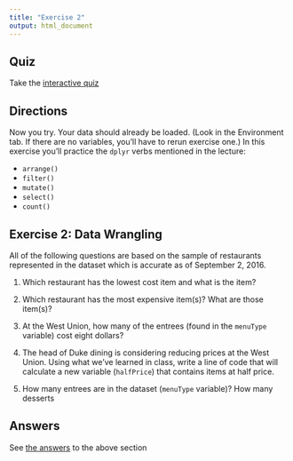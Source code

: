 ```yaml
---
title: "Exercise 2"
output: html_document
---
```


## Quiz

Take the [interactive quiz](https://libjohn.shinyapps.io/intro2r_quizzes/#section-data-wrangling-with-dplyr)


## Directions

Now you try.  Your data should already be loaded.  (Look in the Environment tab. If there are no variables, you'll have to rerun exercise one.)  In this exercise you'll practice the `dplyr` verbs mentioned in the lecture:

- `arrange()`
- `filter()`
- `mutate()`
- `select()`
- `count()`


## Exercise 2:  Data Wrangling

All of the following questions are based on the sample of restaurants represented in the dataset which is accurate as of September 2, 2016.

1. Which restaurant has the lowest cost item and what is the item?

2. Which restaurant has the most expensive item(s)?  What are those item(s)?

3. At the West Union, how many of the entrees (found in the `menuType` variable) cost eight dollars?

4. The head of Duke dining is considering reducing prices at the West Union. Using what we've learned in class, write a line of code that will calculate a new variable (`halfPrice`) that contains items at half price.

5. How many entrees are in the dataset (`menuType` variable)? How many desserts 
    
## Answers

See [the answers](answers.html#part_two:_data_management) to the above section